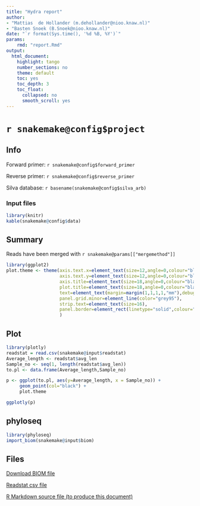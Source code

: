 ```yaml
---
title: "Hydra report"
author:
- "Mattias  de Hollander (m.dehollander@nioo.knaw.nl)"
- "Basten Snoek (B.Snoek@nioo.knaw.nl)"
date: "`r format(Sys.time(), '%d %B, %Y')`"
params:
    rmd: "report.Rmd"
output:
  html_document:
    highlight: tango
    number_sections: no
    theme: default
    toc: yes
    toc_depth: 3
    toc_float:
      collapsed: no
      smooth_scroll: yes
---
```



# `r snakemake@config$project`

## Info
Forward primer: `r snakemake@config$forward_primer`

Reverse primer: `r snakemake@config$reverse_primer`

Silva database: `r basename(snakemake@config$silva_arb)`

### Input files

```r
library(knitr)
kable(snakemake@config$data)
```

## Summary
Reads have been merged with `r snakemake@params[["mergemethod"]]`

```r
library(ggplot2)
plot.theme <- theme(axis.text.x=element_text(size=12,angle=0,colour="black"),
                    axis.text.y=element_text(size=12,angle=0,colour="black"),
                    axis.title=element_text(size=18,angle=0,colour="black"),
                    plot.title=element_text(size=18,angle=0,colour="black"),
                    text=element_text(margin=margin(1,1,1,1,"mm"),debug=F),
                    panel.grid.minor=element_line(color="grey95"),
                    strip.text=element_text(size=16),
                    panel.border=element_rect(linetype="solid",colour="grey")
                    ) 
```


## Plot
```r
library(plotly)
readstat = read.csv(snakemake@input$readstat)
Average_length <- readstat$avg_len
Sample_no <- seq(1, length(readstat$avg_len))
to.pl <- data.frame(Average_length,Sample_no)

p <- ggplot(to.pl, aes(y=Average_length, x = Sample_no)) + 
     geom_point(col="black") + 
     plot.theme

ggplotly(p)
```


## phyloseq
```r
library(phyloseq)
import_biom(snakemake@input$biom)
```


## Files
<!--<script src="http://code.jquery.com/jquery-latest.min.js" type="text/javascript"></script>-->
<script>
function download(text, name, type) {
  var file = new Blob([text], {type: type})
  var a = $("#download")
  a[0].href = URL.createObjectURL(file)
  a[0].download = name
}
function dataURItoBlob(dataURI, callback) {
    // convert base64 to raw binary data held in a string
    // doesn't handle URLEncoded DataURIs - see SO answer #6850276 for code that does this
    var byteString = atob(dataURI.split(',')[1]);

    // separate out the mime component
    var mimeString = dataURI.split(',')[0].split(':')[1].split(';')[0]

    // write the bytes of the string to an ArrayBuffer
    var ab = new ArrayBuffer(byteString.length);
    var ia = new Uint8Array(ab);
    for (var i = 0; i < byteString.length; i++) {
        ia[i] = byteString.charCodeAt(i);
    }

    // write the ArrayBuffer to a blob, and you're done
    var bb = new Blob([ab]);
    return bb;
}
</script>

<a id="download" href="link">Download BIOM file</a>

<script>
dataURL = "`r base64enc::dataURI(file = snakemake@input$biom, mime = 'text/csv', encoding = 'base64')`"

download(dataURItoBlob(dataURL), "`r basename(snakemake@input$biom)`", 'text/plain')
</script>

<a download="readstat.csv" href="`r base64enc::dataURI(file = snakemake@input$readstat, mime = 'text/csv', encoding = 'base64')`">Readstat csv file</a>

<a download="report.Rmd" href="`r base64enc::dataURI(file = params$rmd, mime = 'text/rmd', encoding = 'base64')`">R Markdown source file (to produce this document)</a>


